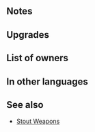 {{Weapon Infobox
|tagid=SID_堅固の斧＋
|intID=3156
|image=wep_ax115
|exclusive=0
|weaponType=Axe
|cost=300
|might=14
|range=1
|effect=At start of combat, if unit's HP ≥ 50%, grants Atk/Def+5 during combat, and also, if foe can make a follow-up attack, reduces damage from foe's first attack by 50%.
|statModifiers=0,14,0,0,0
|required=Stout Axe
|refinePaths=default
|refineSP=350
|refineMedals=500
|refineStones=50
|properties=random_owner
}}
==Notes==
{{Combat boosts}}
{{DamagePercentageReduction}}
==Upgrades==
{{Weapon Upgrade List}}
==List of owners==
{{Skill Hero List}}
==In other languages==
{{OtherLanguages
|japanese=堅固の斧＋
|german=Stabile Axt+
|spanishEU=Gran hacha +
|spanishLA=Gran hacha +
|french=Hache robuste +
|italian=Ascia robusta+
|chineseTW=堅固之斧＋
|portuguese=Machado forte+
}}
==See also==
{{See also skills|cond=Description LIKE '%if foe can make a follow-up attack, reduces damage from foe_s first attack%' AND WikiName NOT LIKE '%Stout%'|columns=3}}
* [[Skill families#Stout|Stout Weapons]]
{{Weapons Navbox}}